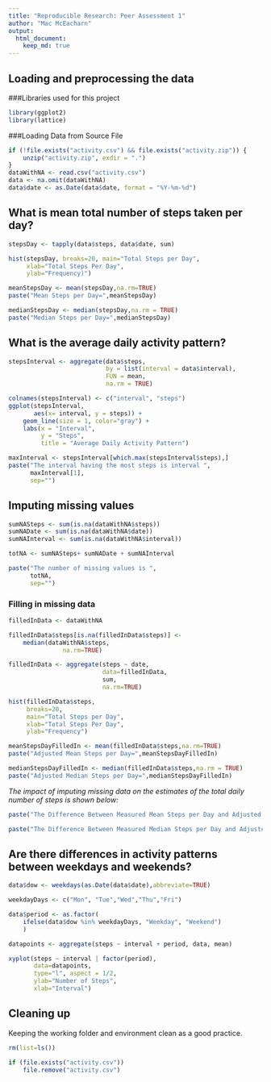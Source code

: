```yaml
---
title: "Reproducible Research: Peer Assessment 1"
author: "Mac McEacharn"
output: 
  html_document:
    keep_md: true
---
```


## Loading and preprocessing the data

###Libraries used for this project
```r
library(ggplot2)
library(lattice)
```

###Loading Data from Source File

```r

if (!file.exists("activity.csv") && file.exists("activity.zip")) {
    unzip("activity.zip", exdir = ".")
}
dataWithNA <- read.csv("activity.csv")
data <- na.omit(dataWithNA)
data$date <- as.Date(data$date, format = "%Y-%m-%d")
```


## What is mean total number of steps taken per day?
``` r
stepsDay <- tapply(data$steps, data$date, sum)

hist(stepsDay, breaks=20, main="Total Steps per Day",     
     xlab="Total Steps Per Day", 
     ylab="Frequency)")

```

```r
meanStepsDay <- mean(stepsDay,na.rm=TRUE)
paste("Mean Steps per Day=",meanStepsDay)

```

```r
medianStepsDay <- median(stepsDay,na.rm = TRUE)
paste("Median Steps per Day=",medianStepsDay)

```


## What is the average daily activity pattern?
```r
stepsInterval <- aggregate(data$steps, 
                           by = list(interval = data$interval), 
                           FUN = mean, 
                           na.rm = TRUE)

colnames(stepsInterval) <- c("interval", "steps")
ggplot(stepsInterval, 
       aes(x= interval, y = steps)) +   
    geom_line(size = 1, color="gray") +   
    labs(x = "Interval", 
         y = "Steps", 
         title = "Average Daily Activity Pattern")

```

```r
maxInterval <- stepsInterval[which.max(stepsInterval$steps),]
paste("The interval having the most steps is interval ",
      maxInterval[1],
      sep="")
```
## Imputing missing values

```r
sumNASteps <- sum(is.na(dataWithNA$steps))
sumNADate <- sum(is.na(dataWithNA$date))
sumNAInterval <- sum(is.na(dataWithNA$interval))

totNA <- sumNASteps+ sumNADate + sumNAInterval

paste("The number of missing values is ",
      totNA,
      sep="")
```

### Filling in missing data
```r

filledInData <- dataWithNA

filledInData$steps[is.na(filledInData$steps)] <- 
    median(dataWithNA$steps, 
               na.rm=TRUE)

filledInData <- aggregate(steps ~ date, 
                          data=filledInData, 
                          sum, 
                          na.rm=TRUE)

hist(filledInData$steps, 
     breaks=20, 
     main="Total Steps per Day",     
     xlab="Total Steps Per Day",
     ylab="Frequency")
```     

```r
meanStepsDayFilledIn <- mean(filledInData$steps,na.rm=TRUE)
paste("Adjusted Mean Steps per Day=",meanStepsDayFilledIn)


```

```r
medianStepsDayFilledIn <- median(filledInData$steps,na.rm = TRUE)
paste("Adjusted Median Steps per Day=",medianStepsDayFilledIn)
```

*The impact of imputing missing data on the estimates of the total daily number of steps is shown below:*

```r
paste("The Difference Between Measured Mean Steps per Day and Adjusted Mean Steps Per Day is =",meanStepsDay - meanStepsDayFilledIn)

paste("The Difference Between Measured Median Steps per Day and Adjusted Median Steps Per Day is =",medianStepsDay - medianStepsDayFilledIn)

```

## Are there differences in activity patterns between weekdays and weekends?

```r


data$dow <- weekdays(as.Date(data$date),abbreviate=TRUE)

weekdayDays <- c("Mon", "Tue","Wed","Thu","Fri")

data$period <- as.factor(
    ifelse(data$dow %in% weekdayDays, "Weekday", "Weekend")
    )

datapoints <- aggregate(steps ~ interval + period, data, mean)

xyplot(steps ~ interval | factor(period), 
       data=datapoints, 
       type="l", aspect = 1/2, 
       ylab="Number of Steps",
       xlab="Interval")

```


## Cleaning up

Keeping the working folder and environment clean as a good practice.

```r
rm(list=ls())

if (file.exists("activity.csv"))     
    file.remove("activity.csv")

```
